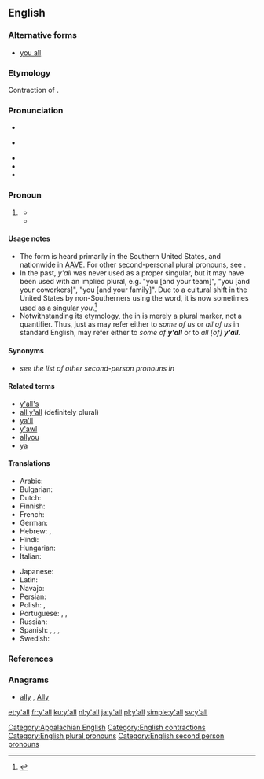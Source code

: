 ==English==
{{wikipedia}}

===Alternative forms===
* [[you all]]

===Etymology===
Contraction of {{term|you all|lang=en}}.

===Pronunciation===
* {{IPA|/jɔl/|lang=en}}
* {{a|cot-caught}} {{IPA|/jɑl/|lang=en}}
* {{audio|EN-y'all.ogg|Audio (Southern US)|lang=en}}
* {{rhymes|ɔːl|lang=en}}
* {{homophones|lang=en|yawl}}

===Pronoun===
{{en-pron|head=[[y]]'[[all]]}}

# {{context|chiefly|US|dialect|Southern US|lang=en}} {{non-gloss definition|[[plural|Plural]] form of '''[[you]]'''.}}
#* {{quote-book
|year=1987
|author=Judson D. Hale
|title=The education of a Yankee: an American memoir
|page=3
|passage=Much later, after dozens of the men had come up to me to shake my hand (with both of theirs) and say "'''Y'all''' come back soon, hear? ...}}
#* {{quote-book
|year=2007
|author=Roy Blount
|title=Long time leaving: dispatches from up South
|page=117
|passage=People in the South do indeed seem to be addressing a single person as "'''y'all'''." For instance, a restaurant patron might ask a waiter, "What '''y'all''' got for dessert tonight?" In that case, "'''y'all'''" refers collectively to the people who run the restaurant.}}

====Usage notes====
* The form {{term|y'all|lang=en}} is heard primarily in the Southern United States, and nationwide in [[AAVE]]. For other second-personal plural pronouns, see '''{{m|en|you}}'''.
* In the past, ''y'all'' was never used as a proper singular, but it may have been used with an implied plural, e.g. "you [and your team]", "you [and your coworkers]", "you [and your family]". Due to a cultural shift in the United States by non-Southerners using the word, it is now sometimes used as a singular ''you''.<ref name="singular">{{cite web|last=Okrent|first=Anrika|date=2014-09-14|url=http://theweek.com/article/index/267886/can-yall-be-used-to-refer-to-a-single-person|title=Can y'all be used to refer to a single person?|work=The Week|publisher=The Week Publications|language=English|accessdate=2014-09-15}}</ref>
* Notwithstanding its etymology, the {{term|all|lang=en}} in {{term|y'all|lang=en}} is merely a plural marker, not a quantifier. Thus, just as {{term|us|lang=en}} may refer either to ''some of us'' or ''all of us'' in standard English, {{term|y'all|lang=en}} may refer either to ''some of '''y'all''''' or to ''all [of] '''y'all'''.''

====Synonyms====
* ''see the list of other second-person pronouns in'' '''{{m|en|you}}'''

====Related terms====
* [[y'all's]] {{qualifier|possessive}}
* [[all y'all]] (definitely plural)
* [[ya'll]]
* [[y'awl]]
* [[allyou]]
* [[ya]]

====Translations====
{{trans-top|plural of you}}
* Arabic: {{t|ar|أَنْتُم|m}}
* Bulgarian: {{t+|bg|вие}}
* Dutch: {{t+|nl|jullie}}
* Finnish: {{t+|fi|te}}
* French: {{t+|fr|vous}}
* German: {{t+|de|Ihr}}
* Hebrew: {{t+|he|אתם|tr=atem|sc=Hebr}}, {{t+|he|אתן|tr=aten|sc=Hebr}}
* Hindi: {{t|hi|तुम सब}}
* Hungarian: {{t+|hu|ti}}
* Italian: {{t|it|[[voi]] [[tutti]]}}
{{trans-mid}}
* Japanese: {{t|ja|貴方達|tr=[[あなたたち]], anatatachi}}
* Latin: {{t+|la|vos}}
* Navajo: {{t|nv|tʼáá ánółtso}}
* Persian: {{t+|fa|شُما|tr=ʃomā}}
* Polish: {{t|pl|panie}}, {{t+|pl|państwo}}
* Portuguese: {{t+|pt|vocês}}, {{qualifier|formal}} {{t|pt|os [[senhores]]}}, {{t|pt|as [[senhoras]]}}
* Russian: {{t+|ru|вы}}
* Spanish: {{qualifier|Spain, plural}} {{t+|es|vosotros}}, {{qualifier|Spain, objective}} {{t+|es|os}}, {{qualifier|plural formal, or Latin American plural}} {{t+|es|ustedes}}, {{qualifier|singular formal}} {{t+|es|usted}}
* Swedish: {{t+|sv|ni}}
{{trans-bottom}}

===References===
<references />

===Anagrams===
* [[ally#English|ally]] , [[Ally#English|Ally]]

[[Category:Appalachian English]]
[[Category:English contractions]]
[[Category:English plural pronouns]]
[[Category:English second person pronouns]]

[[et:y'all]]
[[fr:y'all]]
[[ku:y'all]]
[[nl:y'all]]
[[ja:y'all]]
[[pl:y'all]]
[[simple:y'all]]
[[sv:y'all]]